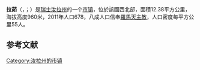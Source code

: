 {{noteTA|G1=瑞士地名}}
{{Infobox Switzerland municipality}}
'''拉茹'''（{{lang-fr|Lajoux}}，{{IPA-fr|laʒu}}；{{lang-frp|La Jor}}）是[[瑞士|瑞士]][[汝拉州|汝拉州]]的一个[[市镇_(瑞士)|市镇]]，位於該國西北部，面積12.38平方公里，海拔高度960米，2011年人口678，八成人口信奉[[羅馬天主教|羅馬天主教]]，人口密度每平方公里55人。

== 参考文献 ==
{{Reflist}}

{{Switzerland-geo-stub}}
[[Category:汝拉州的市镇|Category:汝拉州的市镇]]